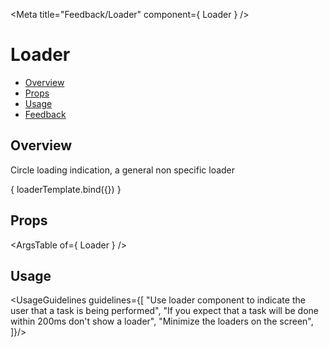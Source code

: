 
<Meta
  title="Feedback/Loader"
  component={ Loader }
/>

<!--- Component template -->


<!--- Component documentation -->

# Loader
- [Overview](#overview)
- [Props](#props)
- [Usage](#usage)
- [Feedback](#feedback)

## Overview
Circle loading indication, a general non specific loader

<Canvas>
    <Story name="Overview" args={{svgClassName: "monday-storybook-loader"}}>
        { loaderTemplate.bind({}) }
    </Story>
</Canvas>

## Props
<ArgsTable of={ Loader } />

## Usage
<UsageGuidelines guidelines={[
  "Use loader component to indicate the user that a task is being performed",
  "If you expect that a task will be done within 200ms don't show a loader",
  "Minimize the loaders on the screen",
]}/>
